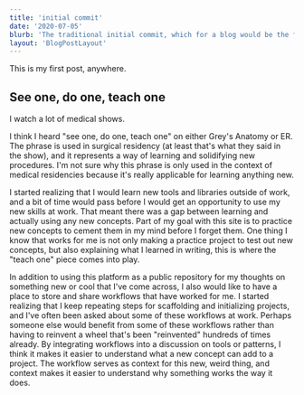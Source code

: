```yaml
---
title: 'initial commit'
date: '2020-07-05'
blurb: 'The traditional initial commit, which for a blog would be the first post. Here, I outline my goals for this site, what I hope to give through it, and what I aim to learn by maintaining it.'
layout: 'BlogPostLayout' 
---
```

This is my first post, anywhere. 

## See one, do one, teach one 
I watch a lot of medical shows. 

I think I heard "see one, do one, teach one" on either Grey's Anatomy or ER.
The phrase is used in surgical residency (at least that's what they said in the show), and it represents
a way of learning and solidifying new procedures. I'm not sure why
this phrase is only used in the context of medical residencies because 
it's really applicable for learning anything new. 

I started realizing that I would learn new tools
and libraries outside of work, and a bit of time would pass
before I would get an opportunity to use my new skills at work.
That meant there was a gap between learning and actually using any new
concepts. Part of my goal with this site is to practice new concepts to 
cement them in my mind before I forget them. One thing I know that
works for me is not only making a practice project to test out
new concepts, but also explaining what I learned in writing, this is where the "teach one"
piece comes into play.

In addition to using this platform as a public repository for my
thoughts on something new or cool that I've come across, I also 
would like to have a place to store and share workflows that 
have worked for me. I started realizing that I keep repeating
steps for scaffolding and initializing projects, and I've often
been asked about some of these workflows at work. Perhaps someone
else would benefit from some of these workflows rather than having to 
reinvent a wheel that's been "reinvented" hundreds of times
already. By integrating workflows into a discussion on tools or patterns,
I think it makes it easier to understand what a new concept can add to 
a project. The workflow serves as context for this new, weird thing, and 
context makes it easier to understand why something works the way it does.